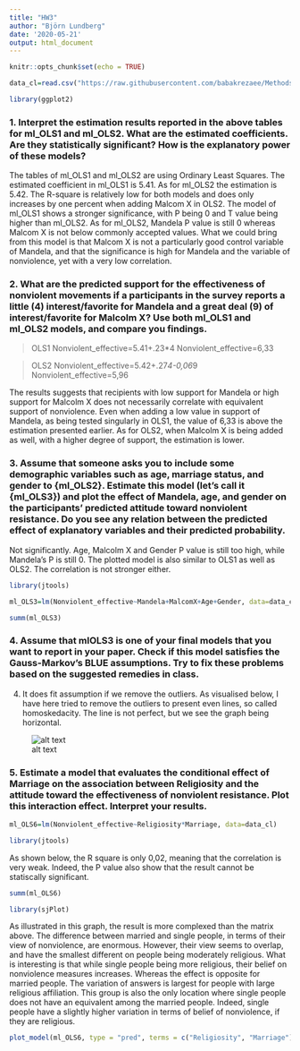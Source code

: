 ---
title: "HW3"
author: "Björn Lundberg"
date: '2020-05-21'
output: html_document
---

```{r setup, include=FALSE}
knitr::opts_chunk$set(echo = TRUE)
```


```{r}
data_cl=read.csv("https://raw.githubusercontent.com/babakrezaee/MethodsCourses/master/LeidenUniv_MAQM2020/Datasets/R%26P_RezaeeAsadzadeh_MethodsCourse.csv")
```

```{r}
library(ggplot2)
```

### 1. Interpret the estimation results reported in the above tables for ml_OLS1 and ml_OLS2. What are the estimated coefficients. Are they statistically significant? How is the explanatory power of these models?

The tables of ml_OLS1 and ml_OLS2 are using Ordinary Least Squares. The estimated coefficient in ml_OLS1 is 5.41. As for ml_OLS2 the estimation is 5.42. The R-square is relatively low for both models and does only increases by one percent when adding Malcom X in OLS2. The model of ml_OLS1 shows a stronger significance, with P being 0 and T value being higher than ml_OLS2. As for ml_OLS2, Mandela P value is still 0 whereas Malcom X is not below commonly accepted values. What we could bring from this model is that Malcom X is not a particularly good control variable of Mandela, and that the significance is high for Mandela and the variable of nonviolence, yet with a very low correlation.


### 2. What are the predicted support for the effectiveness of nonviolent movements if a participants in the survey reports a little (4) interest/favorite for Mandela and a great deal (9) of interest/favorite for Malcolm X? Use both ml_OLS1 and ml_OLS2 models, and compare you findings. 


> OLS1
> Nonviolent_effective=5.41+.23*4
> Nonviolent_effective=6,33 

> OLS2
> Nonviolent_effective=5.42+.27*4-0,06*9
> Nonviolent_effective=5,96 


The results suggests that recipients with low support for Mandela or high support for Malcolm X does not necessarily correlate with equivalent support of nonviolence. Even when adding a low value in support of Mandela, as being tested singularly in OLS1, the value of 6,33 is above the estimation presented earlier. As for OLS2, when Malcolm X is being added as well, with a higher degree of support, the estimation is lower.

### 3. Assume that someone asks you to include some demographic variables such as age, marriage status, and gender to {ml_OLS2}. Estimate this model (let’s call it {ml_OLS3}) and plot the effect of Mandela, age, and gender on the participants’ predicted attitude toward nonviolent resistance. Do you see any relation between the predicted effect of explanatory variables and their predicted probability.

Not significantly. Age, Malcolm X and Gender P value is still too high, while Mandela’s P is still 0. The plotted model is also similar to OLS1 as well as OLS2. The correlation is not stronger either.

```{r}
library(jtools)
```

```{r}
ml_OLS3=lm(Nonviolent_effective~Mandela+MalcomX+Age+Gender, data=data_cl)
```

```{r}
summ(ml_OLS3)
```

### 4. Assume that mlOLS3 is one of your final models that you want to report in your paper. Check if this model satisfies the Gauss-Markov’s BLUE assumptions. Try to fix these problems based on the suggested remedies in class.

4.	It does fit assumption if we remove the outliers. As visualised below, I have here tried to remove the outliers to present even lines, so called homoskedacity. The line is not perfect, but we see the graph being horizontal. 

![alt text](\Users\B-Lun\OneDrive\Bilder\HW3Images\Q4HW3.PNG)

### 5. Estimate a model that evaluates the conditional effect of Marriage on the association between Religiosity and the attitude toward the effectiveness of nonviolent resistance. Plot this interaction effect. Interpret your results.

```{r}
ml_OLS6=lm(Nonviolent_effective~Religiosity*Marriage, data=data_cl)
```

```{r}
library(jtools)
```

As shown below, the R square is only 0,02, meaning that the correlation is very weak. Indeed, the P value also show that the result cannot be statiscally significant.

```{r}
summ(ml_OLS6)
```

```{r}
library(sjPlot)
```

As illustrated in this graph, the result is more complexed than the matrix above. The difference between married and single people, in terms of their view of nonviolence, are enormous. However, their view seems to overlap, and have the smallest different on people being moderately religious. What is interesting is that while single people being more religious, their belief on nonviolence measures increases. Whereas the effect is opposite for married people. The variation of answers is largest for people with large religious affiliation. This group is also the only location where single people does not have an equivalent among the married people. Indeed, single people have a slightly higher variation in terms of belief of nonviolence, if they are religious. 

```{r}
plot_model(ml_OLS6, type = "pred", terms = c("Religiosity", "Marriage"))
```

